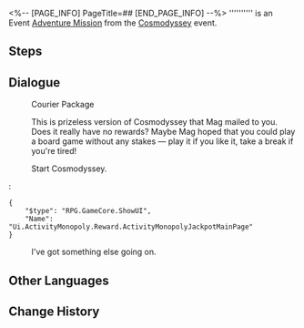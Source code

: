 <%-- [PAGE_INFO]
PageTitle=##
[END_PAGE_INFO] --%>
{{Stub|Dialogue.}}
{{Mission Infobox
|id            = 8021303
|title         = 
|image         = <!--Mission .png-->
|type          = Adventure
|event_name    = Cosmodyssey
|chapter       = 
|requirements  = [[Adventure Mission]] ''[[Package to the Nameless]]'' completed
|summary       = <!--official mission summary from Fate's Atlas-->
|characters    = Trailblazer
|startLocation = [[Astral Express]] - [[Parlor Car]]
|world         = Astral Express
|area          = Parlor Car
|prev          = Package to the Nameless
|next          = 
|rewards       = 
}}
'''''''''' is an Event [[Adventure Mission]] from the [[Cosmodyssey]] event.

==Steps==


<!--
==Gameplay Notes==

--><!--
==Trial Character==

-->
==Dialogue==
{{Stub Dialogue}}


:{{DIcon|Talk}} Courier Package
:This is prizeless version of Cosmodyssey that Mag mailed to you. Does it really have no rewards? Maybe Mag hoped that you could play a board game without any stakes &mdash; play it if you like it, take a break if you're tired!
:{{DIcon|Travel Log}} Start Cosmodyssey.
:<pre>{
	"$type": "RPG.GameCore.ShowUI",
	"Name": "Ui.ActivityMonopoly.Reward.ActivityMonopolyJackpotMainPage"
}</pre>
:{{DIcon|Exit}} I've got something else going on.

{{Dialogue End}}

==Other Languages==
{{Other Languages
|en   = 
|zhs  = 
|zht  = 
|ja   = 
|ko   = 
|es   = 
|fr   = 
|ru   = 
|th   = 
|vi   = 
|de   = 
|id   = 
|pt   = 
}}

==Change History==
{{Change History|2.1}}
